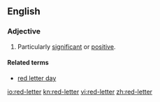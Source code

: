 ==English==

===Adjective===
{{en-adj|-}}

#Particularly [[significant]] or [[positive]].

====Related terms====
*[[red letter day]]

[[io:red-letter]]
[[kn:red-letter]]
[[vi:red-letter]]
[[zh:red-letter]]
